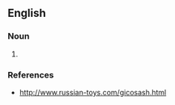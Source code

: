 ==English==

===Noun===
{{SARAPHAN}}

# {{SARAPHAN. A Russian girls' dress formerly worn by peasants, now used as a costume or as a dress for dolls. It is a long dress running from just below the armpits to the ankles, held up by wide straps over the shoulders and has a wide skirt. Usually it is decorated with a colorful vertical embroidered strip down the front and one or more horizontal rings just above the hemline.  }}

===References===
*http://www.russian-toys.com/gicosash.html